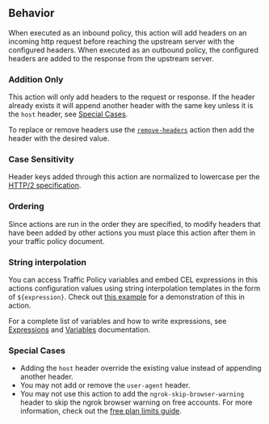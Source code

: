 ## Behavior

When executed as an inbound policy, this action will add headers on an incoming http request before reaching the upstream server with
the configured headers. When executed as an outbound policy, the configured headers are added to the response from the upstream server.

### Addition Only

This action will only add headers to the request or response. If the header already exists 
it will append another header with the same key unless it is the `host` header, 
see [Special Cases](#special-cases). 

To replace or remove headers use the [`remove-headers`](/docs/http/traffic-policy/actions/remove-headers) action then 
add the header with the desired value.

### Case Sensitivity

Header keys added through this action are normalized to lowercase per the [HTTP/2 specification](https://datatracker.ietf.org/doc/html/rfc7540#section-8.1.2).

### Ordering

Since actions are run in the order they are specified, to modify headers that have been added by other actions you must place this action 
after them in your traffic policy document.

### String interpolation

You can access Traffic Policy variables and embed CEL expressions in this
actions configuration values using string interpolation templates in the form of 
`${expression}`. Check out [this example](#adding-client-ip-headers-to-all-http-requests)
for a demonstration of this in action. 

For a complete list of variables and how to write expressions, see 
[Expressions](/http/traffic-policy/expressions/variables/) and 
[Variables](/http/traffic-policy/expressions/) documentation.

### Special Cases

- Adding the `host` header override the existing value instead of appending another header.
- You may not add or remove the `user-agent` header.
- You may not use this action to add the `ngrok-skip-browser-warning` header to skip the ngrok browser warning on free accounts. For more information, check out the [free plan limits guide](http://localhost:3000/docs/guides/limits/#why-is-there-an-interstitial-in-front-of-my-html-content).